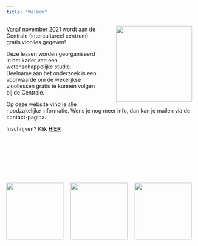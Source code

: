 ```yaml
---
title: "Welkom"
---
```


<style>
h1 {
  color: #006DB0;
}

.navbar-brand {
color:#FFAD01!important;
font-weight: 500;
font-size: 20px;
}
</style> 

<img style="float: right; margin: 0px 15px 15px 50px;" src="car_viool.png" width="200" />

Vanaf november 2021 wordt aan de Centrale (intercultureel centrum) gratis vioolles gegeven! 


Deze lessen worden georganiseerd in het kader van een wetenschappelijke studie. Deelname aan het onderzoek is een voorwaarde om de wekelijkse vioollessen gratis te kunnen volgen bij de Centrale.


Op deze website vind je alle noodzakelijke informatie.
Wens je nog meer info, dan kan je mailen via de contact-pagina.

Inschrijven? Klik **[HIER](https://decentrale.be//vioolles)**


<img style="float: bottom; margin: 120px 15px 15px 0px;" src="DE_CENTRALE.jpg" width="150" />
<img style=" margin: 120px 15px 15px 0px;" src="logo_UGent.png" width="150" />
<img style=" margin: 120px 15px 15px 0px;" src="logoconbots2.png" width="150" />


